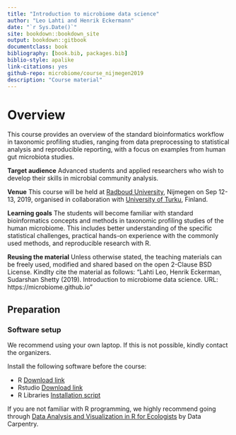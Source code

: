 ```yaml
--- 
title: "Introduction to microbiome data science"
author: "Leo Lahti and Henrik Eckermann"
date: "`r Sys.Date()`"
site: bookdown::bookdown_site
output: bookdown::gitbook
documentclass: book
bibliography: [book.bib, packages.bib]
biblio-style: apalike
link-citations: yes
github-repo: microbiome/course_nijmegen2019
description: "Course material"
---
```



# Overview

This course provides an overview of the standard bioinformatics workflow in taxonomic profiling studies, ranging from data preprocessing to statistical analysis and reproducible reporting, with a focus on examples from human gut microbiota studies.

**Target audience** Advanced students and applied researchers who wish to develop their skills in microbial community analysis.

**Venue** This course will be held at [Radboud University](), Nijmegen on Sep 12-13, 2019, organised in collaboration with [University of Turku](https://www.utu.fi/en/university/faculty-of-science-and-engineering/department-of-future-technologies), Finland. 

**Learning goals** The students will become familiar with standard bioinformatics concepts and methods in taxonomic profiling studies of the human microbiome. This includes better understanding of the specific statistical challenges, practical hands-on experience with the commonly used methods, and reproducible research with R.

**Reusing the material** Unless otherwise stated, the teaching materials can be freely used, modified and shared based on the open 2-Clause BSD License. Kindlty cite the material as follows: "Lahti Leo, Henrik Eckerman, Sudarshan Shetty (2019). Introduction to microbiome data science. URL: https://microbiome.github.io"


## Preparation


### Software setup

We recommend using your own laptop. If this is not possible, kindly contact the organizers.

Install the following software before the course:

* R [Download link](https://cran.r-project.org)
* Rstudio [Download link](https://www.rstudio.com/products/rstudio/download/)
* R Libraries [Installation script](code/install_dependencies.R)

If you are not familiar with R programming, we highly recommend going through [Data Analysis and Visualization in R for Ecologists](https://datacarpentry.org/R-ecology-lesson/) by Data Carpentry.




